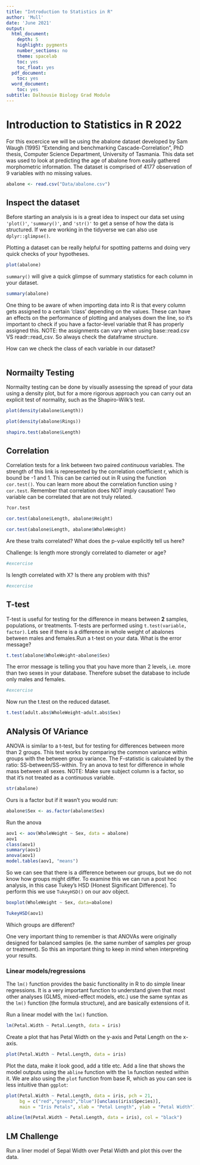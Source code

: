 ```yaml
---
title: "Introduction to Statistics in R"
author: 'Mull'
date: 'June 2021'
output:
  html_document:
    depth: 5
    highlight: pygments
    number_sections: no
    theme: spacelab
    toc: yes
    toc_float: yes
  pdf_document:
    toc: yes
  word_document:
    toc: yes
subtitle: Dalhousie Biology Grad Module
---
```


# Introduction to Statistics in R 2022

For this excercice we will be using the abalone dataset developed by Sam Waugh (1995) "Extending and benchmarking Cascade-Correlation", PhD thesis, Computer Science Department, University of Tasmania. This data set was used to look at predicting the age of abalone from easily gathered morphometric information. The dataset is comprised of 4177 observation of 9 variables with no missing values.

```r
abalone <- read.csv("Data/abalone.csv")
```

## Inspect the dataset

Before starting an analysis is is a great idea to inspect our data set using `'plot()'`, `'summary()'`, and `'str()'` to get a sense of how the data is structured. If we are working in the tidyverse we can also use `dplyr::glimpse()`.

Plotting a dataset can be really helpful for spotting patterns and doing very quick checks of your hypotheses.

```r
plot(abalone)
```

`summary()` will give a quick glimpse of summary statistics for each column in your dataset.

```r
summary(abalone)
```

One thing to be aware of when importing data into R is that every column gets assigned to a certain 'class' depending on the values. These can have an effects on the performance of plotting and analyses down the line, so it's important to check if you have a factor-level variable that R has properly assigned this. NOTE: the assignments can vary when using base::read.csv VS readr::read_csv. So always check the dataframe structure.


How can we check the class of each variable in our dataset?
```r

```

## Normailty Testing

Normailty testing can be done by visually assessing the spread of your data using a density plot, but for a more rigorous approach you can carry out an explicit test of normality, such as the Shapiro-Wilk's test.


```r
plot(density(abalone$Length))

plot(density(abalone$Rings))

shapiro.test(abalone$Length)
```


## Correlation
Correlation tests for a link between two paired *continuous* variables. The strength of this link is represented by the correlation coefficient r, which is bound be -1 and 1. This can be carried out in R using the function `cor.test()`. You can learn more about the correlation function using `?cor.test`. Remember that correlation does NOT imply causation! Two variable can be correlated that are not truly related.

```r
?cor.test

cor.test(abalone$Length, abalone$Height)

cor.test(abalone$Length, abalone$WholeWeight)
```

Are these traits correlated? What does the p-value explicitly tell us here?

Challenge: Is length more strongly correlated to diameter or age? 

```r
#excercise
```


Is length correlated with X? Is there any problem with this?

```r
#excercise
```


## T-test
T-test is useful for testing for the difference in means between **2** samples, populations, or treatments. T-tests are performed using `t.test(variable, factor)`. Lets see if there is a difference in whole weight of abalones between males and females.Run a t-test on your data. What is the error message?

```r
t.test(abalone$WholeWeight~abalone$Sex)
```

The error message is telling you that you have more than 2 levels, i.e. more than two sexes in your database. Therefore subset the database to include only males and females.

```r
#excercise
```

Now run the t.test on the reduced dataset.

```r
t.test(adult.abs$WholeWeight~adult.abs$Sex)
```


## ANalysis Of VAriance

ANOVA is similar to a t-test, but for testing for differences between more than 2 groups. This test works by comparing the common variance within groups with the between group variance. The F-statistic is calculated by the ratio: SS-between/SS-within. Try an anova to test for difference in whole mass between all sexes. NOTE: Make sure subject column is a factor, so that it's not treated as a continuous variable.

```r
str(abalone)
```

Ours is a factor but if it wasn't you would run:

```r
abalone$Sex <- as.factor(abalone$Sex)
```

Run the anova

```r
aov1 <- aov(WholeWeight ~ Sex, data = abalone)
aov1
class(aov1)
summary(aov1)
anova(aov1)
model.tables(aov1, "means")

``` 

So we can see that there is a difference between our groups, but we do not know how groups might differ. To examine this we can run a post hoc analysis, in this case Tukey's HSD (Honest Significant Difference). To perform this we use `TukeyHSD()` on our aov object. 

```r
boxplot(WholeWeight ~ Sex, data=abalone)

TukeyHSD(aov1)
```

Which groups are different?

One very important thing to remember is that ANOVAs were originally designed for balanced samples (ie. the same number of samples per group or treatment). So this an important thing to keep in mind when interpreting your results.


### Linear models/regressions

The `lm()` function provides the basic functionality in R to do simple linear regressions. It is a very important
function to understand given that most other analyses (GLMS, mixed-effect models, etc.) use the same syntax as
the `lm()` function (the formula structure), and are basically extensions of it.

Run a linear model with the `lm()` function. 
```r
lm(Petal.Width ~ Petal.Length, data = iris)
```

Create a plot that has Petal Width on the y-axis and Petal Length on the x-axis. 
```r

plot(Petal.Width ~ Petal.Length, data = iris)

```


Plot the data, make it look good, add a title etc. Add a line that shows the model outputs 
using the `abline` function with the `lm` function nested within it. We are also using the 
`plot` function from base R, which as you can see is less intuitive than `ggplot`:

```r

plot(Petal.Width ~ Petal.Length, data = iris, pch = 21, 
     bg = c("red","green3","blue")[unclass(iris$Species)], 
     main = "Iris Petals", xlab = "Petal Length", ylab = "Petal Width")

abline(lm(Petal.Width ~ Petal.Length, data = iris), col = "black")

```


## LM Challenge

Run a liner model of Sepal Width over Petal Width and plot this over the data.

```r

```

